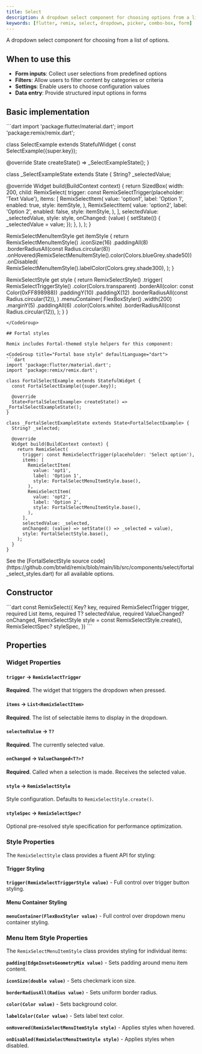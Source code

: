 ```yaml
---
title: Select
description: A dropdown select component for choosing options from a list
keywords: [flutter, remix, select, dropdown, picker, combo-box, form]
---
```


A dropdown select component for choosing from a list of options.

## When to use this

- **Form inputs**: Collect user selections from predefined options
- **Filters**: Allow users to filter content by categories or criteria
- **Settings**: Enable users to choose configuration values
- **Data entry**: Provide structured input options in forms

## Basic implementation

<CodeGroup title="Basic implementation" defaultLanguage="dart">
```dart
import 'package:flutter/material.dart';
import 'package:remix/remix.dart';

class SelectExample extends StatefulWidget {
  const SelectExample({super.key});

  @override
  State<SelectExample> createState() => _SelectExampleState();
}

class _SelectExampleState extends State<SelectExample> {
  String? _selectedValue;

  @override
  Widget build(BuildContext context) {
    return SizedBox(
      width: 200,
      child: RemixSelect(
        trigger: const RemixSelectTrigger(placeholder: 'Text Value'),
        items: [
          RemixSelectItem(
            value: 'option1',
            label: 'Option 1',
            enabled: true,
            style: itemStyle,
          ),
          RemixSelectItem(
            value: 'option2',
            label: 'Option 2',
            enabled: false,
            style: itemStyle,
          ),
        ],
        selectedValue: _selectedValue,
        style: style,
        onChanged: (value) {
          setState(() {
            _selectedValue = value;
          });
        },
      ),
    );
  }

  RemixSelectMenuItemStyle get itemStyle {
    return RemixSelectMenuItemStyle()
        .iconSize(16)
        .paddingAll(8)
        .borderRadiusAll(const Radius.circular(8))
        .onHovered(RemixSelectMenuItemStyle().color(Colors.blueGrey.shade50))
        .onDisabled(
          RemixSelectMenuItemStyle().labelColor(Colors.grey.shade300),
        );
  }

  RemixSelectStyle get style {
    return RemixSelectStyle()
        .trigger(
          RemixSelectTriggerStyle()
              .color(Colors.transparent)
              .borderAll(color: const Color(0xFF898988))
              .paddingY(10)
              .paddingX(12)
              .borderRadiusAll(const Radius.circular(12)),
        )
        .menuContainer(
          FlexBoxStyler()
              .width(200)
              .marginY(5)
              .paddingAll(6)
              .color(Colors.white)
              .borderRadiusAll(const Radius.circular(12)),
        );
  }
}
```
</CodeGroup>

## Fortal styles

Remix includes Fortal-themed style helpers for this component:

<CodeGroup title="Fortal base style" defaultLanguage="dart">
```dart
import 'package:flutter/material.dart';
import 'package:remix/remix.dart';

class FortalSelectExample extends StatefulWidget {
  const FortalSelectExample({super.key});

  @override
  State<FortalSelectExample> createState() => _FortalSelectExampleState();
}

class _FortalSelectExampleState extends State<FortalSelectExample> {
  String? _selected;

  @override
  Widget build(BuildContext context) {
    return RemixSelect(
      trigger: const RemixSelectTrigger(placeholder: 'Select option'),
      items: [
        RemixSelectItem(
          value: 'opt1',
          label: 'Option 1',
          style: FortalSelectMenuItemStyle.base(),
        ),
        RemixSelectItem(
          value: 'opt2',
          label: 'Option 2',
          style: FortalSelectMenuItemStyle.base(),
        ),
      ],
      selectedValue: _selected,
      onChanged: (value) => setState(() => _selected = value),
      style: FortalSelectStyle.base(),
    );
  }
}
```
</CodeGroup>

<Info>
  See the [FortalSelectStyle source code](https://github.com/btwld/remix/blob/main/lib/src/components/select/fortal_select_styles.dart) for all available options.
</Info>

## Constructor
<CodeGroup title="Constructor" defaultLanguage="dart">
```dart
const RemixSelect({
  Key? key,
  required RemixSelectTrigger trigger,
  required List<RemixSelectItem> items,
  required T? selectedValue,
  required ValueChanged<T?>? onChanged,
  RemixSelectStyle style = const RemixSelectStyle.create(),
  RemixSelectSpec? styleSpec,
})
```
</CodeGroup>

## Properties

### Widget Properties

#### `trigger` → `RemixSelectTrigger`

**Required**. The widget that triggers the dropdown when pressed.

#### `items` → `List<RemixSelectItem>`

**Required**. The list of selectable items to display in the dropdown.

#### `selectedValue` → `T?`

**Required**. The currently selected value.

#### `onChanged` → `ValueChanged<T?>?`

**Required**. Called when a selection is made. Receives the selected value.

#### `style` → `RemixSelectStyle`

Style configuration. Defaults to `RemixSelectStyle.create()`.

#### `styleSpec` → `RemixSelectSpec?`

Optional pre-resolved style specification for performance optimization.

### Style Properties

The `RemixSelectStyle` class provides a fluent API for styling:

#### Trigger Styling

**`trigger(RemixSelectTriggerStyle value)`** - Full control over trigger button styling.

#### Menu Container Styling

**`menuContainer(FlexBoxStyler value)`** - Full control over dropdown menu container styling.

### Menu Item Style Properties

The `RemixSelectMenuItemStyle` class provides styling for individual items:

**`padding(EdgeInsetsGeometryMix value)`** - Sets padding around menu item content.

**`iconSize(double value)`** - Sets checkmark icon size.

**`borderRadiusAll(Radius value)`** - Sets uniform border radius.

**`color(Color value)`** - Sets background color.

**`labelColor(Color value)`** - Sets label text color.

**`onHovered(RemixSelectMenuItemStyle style)`** - Applies styles when hovered.

**`onDisabled(RemixSelectMenuItemStyle style)`** - Applies styles when disabled.

